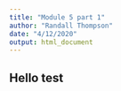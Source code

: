 ---
title: "Module 5 part 1"
author: "Randall Thompson"
date: "4/12/2020"
output: html_document
---

## Hello test